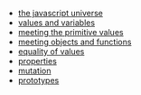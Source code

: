 - [the javascript universe](/quiz/02-the-javascript-universe)
- [values and variables](/quiz/03-values-and-variables)
- [meeting the primitive values](/quiz/05-meeting-the-primitive-values)
- [meeting objects and functions](/quiz/06-meeting-objects-and-functions)
- [equality of values](/quiz/07-equality-of-values)
- [properties](/quiz/08-properties)
- [mutation](/quiz/09-mutation)
- [prototypes](/quiz/10-prototypes)
